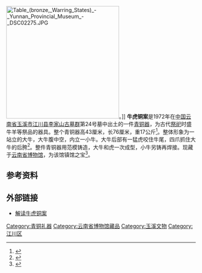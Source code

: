 [[File:Table_(bronze,_Warring_States)_-_Yunnan_Provincial_Museum_-_DSC02275.JPG|300px]]。]]
'''牛虎铜案'''是1972年在[[中国|中国]][[云南省|云南省]][[玉溪市|玉溪市]][[江川县|江川县]][[李家山古墓群|李家山古墓群]]第24号墓中出土的一件[[青铜器|青铜器]]，为古代[[祭祀|祭祀]]时盛牛羊等祭品的器具。整个青铜器高43厘米，长76厘米，重17公斤<ref>{{cite web | language = zh-cn | publisher = 玉溪新闻网 | title = 牛虎铜案 | url = http://www.yxdaily.com/yxnews/styx/yxgg/2006_12_22/125743.shtml | date = 2006-12-22 | accessdate = 2011-10-25 | deadurl = yes | archiveurl = https://web.archive.org/web/20081202004911/http://www.yxdaily.com/yxnews/styx/yxgg/2006_12_22/125743.shtml | archivedate = 2008-12-02 }}</ref>。整体形象为一站立的大牛，大牛腹中空，内立一小牛。大牛后部有一猛虎咬住牛尾，四爪抓住大牛的后胯<ref>{{cite web | language = zh-cn | publisher = 人民网 | title = 滇文化的佳作——牛虎铜案（博物一览） | url = http://www.people.com.cn/GB/paper39/8232/776319.html | date = 2003-03-13 | accessdate = 2011-10-25 | archive-date = 2019-06-08 | archive-url = https://web.archive.org/web/20190608064837/http://www.people.com.cn/GB/paper39/8232/776319.html | dead-url = no }}</ref>。整件青铜器用范模铸造，大牛和虎一次成型，小牛另铸再焊接。现藏于[[云南省博物馆|云南省博物馆]]，为该馆镇馆之宝<ref>{{Cite web |url=http://www.ynbwg.cn/diancang/?id=156112904&categoryid=87 |title=云南省博物馆 |access-date=2011-10-25 |archive-url=https://web.archive.org/web/20111026034028/http://www.ynbwg.cn/diancang/?id=156112904&categoryid=87 |archive-date=2011-10-26 |dead-url=yes }}</ref>。
==参考资料==
{{reflist}}
==外部链接==
{{Commons category}}
*[http://news.sohu.com/20060718/n244305489.shtml 解读牛虎铜案] {{Wayback|url=http://news.sohu.com/20060718/n244305489.shtml |date=20190605144935 }}

[[Category:青铜礼器|Category:青铜礼器]]
[[Category:云南省博物馆藏品|Category:云南省博物馆藏品]]
[[Category:玉溪文物|Category:玉溪文物]]
[[Category:江川区|Category:江川区]]